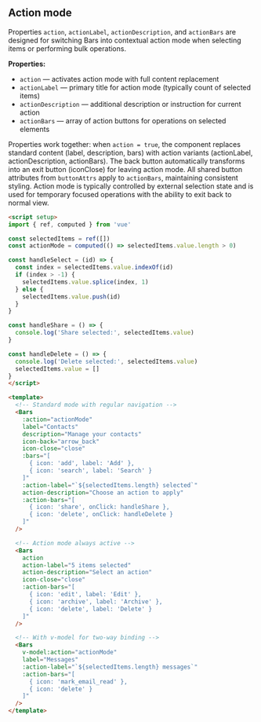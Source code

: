 ## Action mode

Properties `action`, `actionLabel`, `actionDescription`, and `actionBars` are designed for switching Bars into contextual action mode when selecting items or performing bulk operations.

**Properties:**

- `action` — activates action mode with full content replacement
- `actionLabel` — primary title for action mode (typically count of selected items)
- `actionDescription` — additional description or instruction for current action
- `actionBars` — array of action buttons for operations on selected elements

Properties work together: when `action = true`, the component replaces standard content (label, description, bars) with action variants (actionLabel, actionDescription, actionBars). The back button automatically transforms into an exit button (iconClose) for leaving action mode. All shared button attributes from `buttonAttrs` apply to `actionBars`, maintaining consistent styling. Action mode is typically controlled by external selection state and is used for temporary focused operations with the ability to exit back to normal view.

```html
<script setup>
import { ref, computed } from 'vue'

const selectedItems = ref([])
const actionMode = computed(() => selectedItems.value.length > 0)

const handleSelect = (id) => {
  const index = selectedItems.value.indexOf(id)
  if (index > -1) {
    selectedItems.value.splice(index, 1)
  } else {
    selectedItems.value.push(id)
  }
}

const handleShare = () => {
  console.log('Share selected:', selectedItems.value)
}

const handleDelete = () => {
  console.log('Delete selected:', selectedItems.value)
  selectedItems.value = []
}
</script>

<template>
  <!-- Standard mode with regular navigation -->
  <Bars
    :action="actionMode"
    label="Contacts"
    description="Manage your contacts"
    icon-back="arrow_back"
    icon-close="close"
    :bars="[
      { icon: 'add', label: 'Add' },
      { icon: 'search', label: 'Search' }
    ]"
    :action-label="`${selectedItems.length} selected`"
    action-description="Choose an action to apply"
    :action-bars="[
      { icon: 'share', onClick: handleShare },
      { icon: 'delete', onClick: handleDelete }
    ]"
  />

  <!-- Action mode always active -->
  <Bars
    action
    action-label="5 items selected"
    action-description="Select an action"
    icon-close="close"
    :action-bars="[
      { icon: 'edit', label: 'Edit' },
      { icon: 'archive', label: 'Archive' },
      { icon: 'delete', label: 'Delete' }
    ]"
  />

  <!-- With v-model for two-way binding -->
  <Bars
    v-model:action="actionMode"
    label="Messages"
    :action-label="`${selectedItems.length} messages`"
    :action-bars="[
      { icon: 'mark_email_read' },
      { icon: 'delete' }
    ]"
  />
</template>
```

